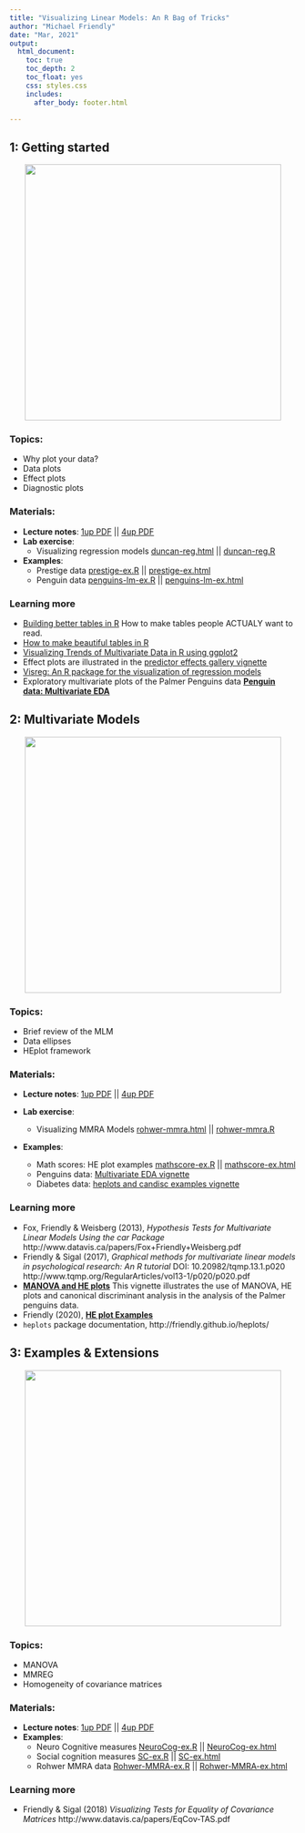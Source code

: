 ```yaml
---
title: "Visualizing Linear Models: An R Bag of Tricks"
author: "Michael Friendly"
date: "Mar, 2021"
output:
  html_document:
    toc: true
    toc_depth: 2
    toc_float: yes
    css: styles.css
    includes:
      after_body: footer.html

---
```


## 1: Getting started

<center>
<img src="images/lec1-banner.png" width="450px"/>
</center>

### Topics:

- Why plot your data?
- Data plots 
- Effect plots 
- Diagnostic plots

### Materials:

- **Lecture notes**: [1up PDF](lectures/lecture1.pdf) || [4up PDF](lectures/lecture1-2x2.pdf) 
- **Lab exercise**: 
  + Visualizing regression models [duncan-reg.html](exercises/duncan-reg.html) || [duncan-reg.R](exercises/duncan-reg.R)

- **Examples**: 
  + Prestige data [prestige-ex.R](examples/prestige-ex.R) || [prestige-ex.html](examples/prestige-ex.html) 
  + Penguin data [penguins-lm-ex.R](examples/penguins-lm-ex.R) || [penguins-lm-ex.html](examples/penguins-lm-ex.html) 

### Learning more

- [Building better tables in R](https://themockup.blog/posts/2020-09-04-10-table-rules-in-r/) How to make tables people ACTUALY want to read.
- [How to make beautiful tables in R](https://rfortherestofus.com/2019/11/how-to-make-beautiful-tables-in-r/)
- [Visualizing Trends of Multivariate Data in R using ggplot2](https://towardsdatascience.com/visualizing-trends-of-multivariate-data-in-r-using-ggplot2-1b85409afcfb)
- Effect plots are illustrated in the 
[predictor effects gallery vignette](https://cran.r-project.org/web/packages/effects/vignettes/predictor-effects-gallery.pdf)
- [Visreg:  An R package for the visualization of regression models](https://pbreheny.github.io/visreg/)
- Exploratory multivariate plots of the Palmer Penguins data
[**Penguin data: Multivariate EDA**](https://rpubs.com/friendly/penguin-biplots)


## 2: Multivariate Models

<center>
<img src="images/lec2-banner.png" width="450px"/>
</center>

### Topics:

- Brief review of the MLM
- Data ellipses
- HEplot framework

### Materials:
- **Lecture notes**: [1up PDF](lectures/lecture2.pdf) || [4up PDF](lectures/lecture2-2x2.pdf)

- **Lab exercise**: 
  + Visualizing MMRA Models [rohwer-mmra.html](exercises/duncan-reg.html) || [rohwer-mmra.R](exercises/rohwer-mmra.R)

- **Examples**:
  + Math scores: HE plot examples [mathscore-ex.R](examples/mathscore-ex.R) || [mathscore-ex.html](examples/mathscore-ex.html)
<!--
  + Penguins data: [penguins-he-ex.R](examples/penguins-he-ex.R) || [penguins-he-ex.html](examples/penguins-he-ex.html)
-->
  + Penguins data: [Multivariate EDA vignette](https://rpubs.com/friendly/penguin-biplots)
  + Diabetes data: [heplots and candisc examples vignette](https://cran.r-project.org/web/packages/candisc/vignettes/diabetes.html) 


### Learning more

- Fox, Friendly & Weisberg (2013), *Hypothesis Tests for Multivariate
Linear Models Using the car Package* http://www.datavis.ca/papers/Fox+Friendly+Weisberg.pdf
- Friendly & Sigal (2017), *Graphical methods for multivariate linear models in
psychological research: An R tutorial* 
DOI: 10.20982/tqmp.13.1.p020 
http://www.tqmp.org/RegularArticles/vol13-1/p020/p020.pdf
- [**MANOVA and HE plots**](https://rpubs.com/friendly/penguin-manova) This vignette illustrates the use of MANOVA, HE plots and canonical discriminant analysis in the analysis of the Palmer penguins data.
- Friendly (2020), [**HE plot Examples**](https://cran.r-project.org/web/packages/heplots/vignettes/HE-examples.pdf)
- `heplots` package documentation, http://friendly.github.io/heplots/


## 3: Examples & Extensions

<center>
<img src="images/lec3-banner.png" width="450px"/>
</center>

### Topics:

- MANOVA
- MMREG
- Homogeneity of covariance matrices

### Materials:
- **Lecture notes**: [1up PDF](lectures/lecture3.pdf) || [4up PDF](lectures/lecture3-2x2.pdf)
- **Examples**: 
  + Neuro Cognitive measures [NeuroCog-ex.R](examples/NeuroCog-ex.R) || [NeuroCog-ex.html](examples/NeuroCog-ex.html) 
  + Social cognition measures [SC-ex.R](examples/SC-ex.R) || [SC-ex.html](examples/SC-ex.html)
  + Rohwer MMRA data [Rohwer-MMRA-ex.R](examples/Rohwer-MMRA-ex.R) || [Rohwer-MMRA-ex.html](examples/Rohwer-MMRA-ex.html)

<!-- - **Lab exercise**: TBA -->

### Learning more

- Friendly & Sigal (2018) *Visualizing Tests for Equality of Covariance Matrices* http://www.datavis.ca/papers/EqCov-TAS.pdf




